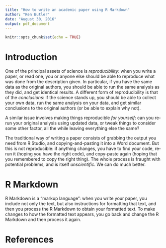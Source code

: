 ```yaml
---
title: "How to write an academic paper using R Markdown"
author: "Ken Butler"
date: "August 30, 2016"
output: pdf_document
---
```


```r
knitr::opts_chunk$set(echo = TRUE)
```

# Introduction

One of the principal assets of science is *reproducibility*: when you write a paper, or read one, you or anyone else should be able to reproduce what was done from the description given. In particular, if you have the same data as the original authors, you should be able to run the same analysis as they did, and get identical results. A different form of reproducibility is that of the *conclusions*: if the science stands up, you should be able to collect your own data, run the same analysis on your data, and get similar conclusions to the original authors (or be able to explain why not).

A similar issue involves making things reproducible *for yourself*: can you re-run your original analysis using updated data, or tweak things to consider some other factor, all the while leaving everything else the same?

The traditional way of writing a paper consists of grabbing the output you need from R Studio, and copying-and-pasting it into a Word document. But this is not reproducible: if anything changes, you have to find your code, re-run it (hoping you have the right code), and copy-paste again (hoping that you remembered to copy the right thing). The whole process is fraught with potential problems, and is itself *unscientific*. We can do much better.

# R Markdown

R Markdown is a "markup language": when you write your paper, you include not only the text, but also instructions for formatting that text, and then you process the R Markdown to obtain your formatted text. To make changes to how the formatted text appears, you go back and change the R Markdown and then process it again.

# References